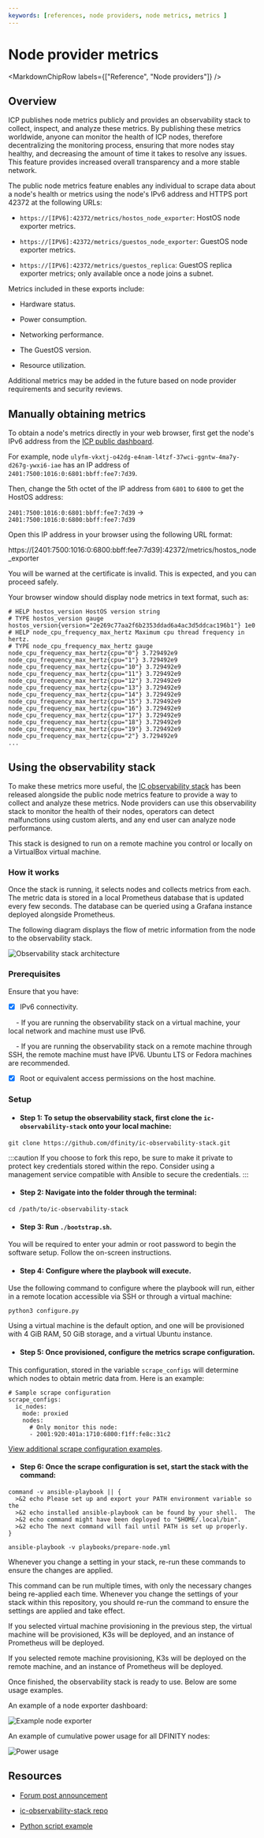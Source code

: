 ```yaml
---
keywords: [references, node providers, node metrics, metrics ]
---
```



# Node provider metrics

<MarkdownChipRow labels={["Reference", "Node providers"]} />

## Overview

ICP publishes node metrics publicly and provides an observability stack to collect, inspect, and analyze these metrics. By publishing these metrics worldwide, anyone can monitor the health of ICP nodes, therefore decentralizing the monitoring process, ensuring that more nodes stay healthy, and decreasing the amount of time it takes to resolve any issues. This feature provides increased overall transparency and a more stable network.

The public node metrics feature enables any individual to scrape data about a node's health or metrics using the node's IPv6 address and HTTPS port 42372 at the following URLs:

- `https://[IPV6]:42372/metrics/hostos_node_exporter`: HostOS node exporter metrics.

- `https://[IPV6]:42372/metrics/guestos_node_exporter`: GuestOS node exporter metrics.

- `https://[IPV6]:42372/metrics/guestos_replica`: GuestOS replica exporter metrics; only available once a node joins a subnet.

Metrics included in these exports include:

- Hardware status.

- Power consumption.

- Networking performance.

- The GuestOS version.

- Resource utilization.

Additional metrics may be added in the future based on node provider requirements and security reviews.

## Manually obtaining metrics

To obtain a node's metrics directly in your web browser, first get the node's IPv6 address from the [ICP public dashboard](https://dashboard.internetcomputer.org/nodes).

For example, node `ulyfm-vkxtj-o42dg-e4nam-l4tzf-37wci-ggntw-4ma7y-d267g-ywxi6-iae` has an IP address of `2401:7500:1016:0:6801:bbff:fee7:7d39`.

Then, change the 5th octet of the IP address from `6801` to `6800` to get the HostOS address:

`2401:7500:1016:0:6801:bbff:fee7:7d39` -> `2401:7500:1016:0:6800:bbff:fee7:7d39`

Open this IP address in your browser using the following URL format:

https://[2401:7500:1016:0:6800:bbff:fee7:7d39]:42372/metrics/hostos_node_exporter

You will be warned at the certificate is invalid. This is expected, and you can proceed safely.

Your browser window should display node metrics in text format, such as:

```
# HELP hostos_version HostOS version string
# TYPE hostos_version gauge
hostos_version{version="2e269c77aa2f6b2353ddad6a4ac3d5ddcac196b1"} 1e0
# HELP node_cpu_frequency_max_hertz Maximum cpu thread frequency in hertz.
# TYPE node_cpu_frequency_max_hertz gauge
node_cpu_frequency_max_hertz{cpu="0"} 3.729492e9
node_cpu_frequency_max_hertz{cpu="1"} 3.729492e9
node_cpu_frequency_max_hertz{cpu="10"} 3.729492e9
node_cpu_frequency_max_hertz{cpu="11"} 3.729492e9
node_cpu_frequency_max_hertz{cpu="12"} 3.729492e9
node_cpu_frequency_max_hertz{cpu="13"} 3.729492e9
node_cpu_frequency_max_hertz{cpu="14"} 3.729492e9
node_cpu_frequency_max_hertz{cpu="15"} 3.729492e9
node_cpu_frequency_max_hertz{cpu="16"} 3.729492e9
node_cpu_frequency_max_hertz{cpu="17"} 3.729492e9
node_cpu_frequency_max_hertz{cpu="18"} 3.729492e9
node_cpu_frequency_max_hertz{cpu="19"} 3.729492e9
node_cpu_frequency_max_hertz{cpu="2"} 3.729492e9
...
```

## Using the observability stack

To make these metrics more useful, the [IC observability stack](https://github.com/dfinity/ic-observability-stack) has been released alongside the public node metrics feature to provide a way to collect and analyze these metrics. Node providers can use this observability stack to monitor the health of their nodes, operators can detect malfunctions using custom alerts, and any end user can analyze node performance.

This stack is designed to run on a remote machine you control or locally on a VirtualBox virtual machine.

### How it works

Once the stack is running, it selects nodes and collects metrics from each. The metric data is stored in a local Prometheus database that is updated every few seconds. The database can be queried using a Grafana instance deployed alongside Prometheus.

The following diagram displays the flow of metric information from the node to the observability stack.

![Observability stack architecture](../_attachments/architecture.png)

### Prerequisites

Ensure that you have:

- [x] IPv6 connectivity.

    - If you are running the observability stack on a virtual machine, your local network and machine must use IPv6.

    - If you are running the observability stack on a remote machine through SSH, the remote machine must have IPV6. Ubuntu LTS or Fedora machines are recommended.

- [x] Root or equivalent access permissions on the host machine.

### Setup

- #### Step 1: To setup the observability stack, first clone the `ic-observability-stack` onto your local machine:

```
git clone https://github.com/dfinity/ic-observability-stack.git
```

:::caution
If you choose to fork this repo, be sure to make it private to protect key credentials stored within the repo. Consider using a management service compatible with Ansible to secure the credentials.
:::


- #### Step 2: Navigate into the folder through the terminal:

```
cd /path/to/ic-observability-stack
```

- #### Step 3: Run `./bootstrap.sh`.

You will be required to enter your admin or root password to begin the software setup. Follow the on-screen instructions.

- #### Step 4: Configure where the playbook will execute.

Use the following command to configure where the playbook will run, either in a remote location accessible via SSH or through a virtual machine:

```
python3 configure.py
```

Using a virtual machine is the default option, and one will be provisioned with 4 GiB RAM, 50 GiB storage, and a virtual Ubuntu instance.

- #### Step 5: Once provisioned, configure the metrics scrape configuration.

This configuration, stored in the variable `scrape_configs` will determine which nodes to obtain metric data from. Here is an example:

```
# Sample scrape configuration
scrape_configs:
  ic_nodes:
    mode: proxied
    nodes:
      # Only monitor this node:
      - 2001:920:401a:1710:6800:f1ff:fe8c:31c2
```

[View additional scrape configuration examples](https://github.com/dfinity/ic-observability-stack/blob/master/doc/scrape-configs.md).

- #### Step 6: Once the scrape configuration is set, start the stack with the command:

```
command -v ansible-playbook || {
  >&2 echo Please set up and export your PATH environment variable so the
  >&2 echo installed ansible-playbook can be found by your shell.  The
  >&2 echo command might have been deployed to "$HOME/.local/bin".
  >&2 echo The next command will fail until PATH is set up properly.
}

ansible-playbook -v playbooks/prepare-node.yml
```

Whenever you change a setting in your stack, re-run these commands to ensure the changes are applied.

This command can be run multiple times, with only the necessary changes being re-applied each time. Whenever you change the settings of your stack within this repository, you should re-run the command to ensure the settings are applied and take effect.

If you selected virtual machine provisioning in the previous step, the virtual machine will be provisioned, K3s will be deployed, and an instance of Prometheus will be deployed.

If you selected remote machine provisioning, K3s will be deployed on the remote machine, and an instance of Prometheus will be deployed.

Once finished, the observability stack is ready to use. Below are some usage examples.

An example of a node exporter dashboard:

![Example node exporter](../_attachments/node_exporter.jpg)

An example of cumulative power usage for all DFINITY nodes:

![Power usage](../_attachments/overall_power.jpg)


## Resources

- [Forum post announcement](https://forum.dfinity.org/t/public-internet-computer-ic-node-metrics-available-now/32961)

- [ic-observability-stack repo](https://github.com/dfinity/ic-observability-stack/tree/master)

- [Python script example](https://gist.github.com/sasa-tomic/04d9217e5b8847caa0566b619495bb02)